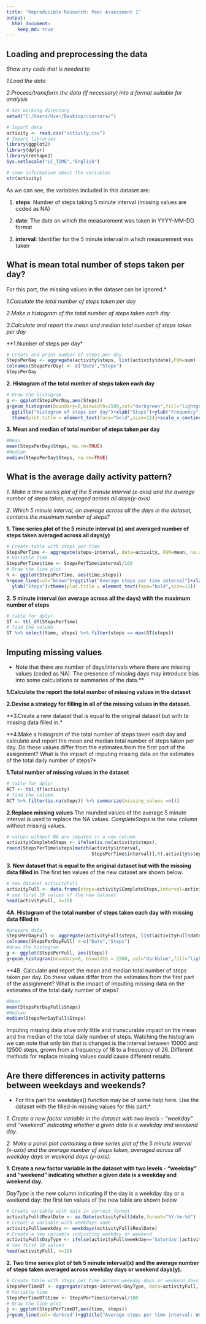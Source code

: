 ```yaml
---
title: "Reproducible Research: Peer Assessment 1"
output: 
  html_document:
    keep_md: true
---
```



## Loading and preprocessing the data
*Show any code that is needed to*

*1.Load the data*

*2.Process/transform the data (if necessary) into a format suitable for analysis*

```r
# Set working directory
setwd("C:/Users/User/Desktop/coursera/")

# Import data
activity <- read.csv("activity.csv")
# Import libraries
library(ggplot2)
library(dplyr)
library(reshape2)
Sys.setlocale("LC_TIME","English")
```

```r
# some information about the variables
str(activity)
```

As we can see, the variables included in this dataset are:

1. **steps**: Number of steps taking 5 minute interval (missing values are coded as NA)

2. **date**: The date on which the measurement was taken in YYYY-MM-DD format

3. **interval**: Identifier for the 5 minute interval in which measurement was taken


## What is mean total number of steps taken per day?
For this part, the missing values in the dataset can be ignored.*

*1.Calculate the total number of steps taken per day*

*2.Make a histogram of the total number of steps taken each day*

*3.Calculate and report the mean and median total number of steps taken per day*

**1.Number of steps per day*

```r
# Create and print number of steps per day
StepsPerDay <- aggregate(activity$steps, list(activity$date),FUN=sum)
colnames(StepsPerDay) <- c("Date","Steps")
StepsPerDay
```

**2. Histogram of the total number of steps taken each day**

```r
# Draw the histogram
g <- ggplot(StepsPerDay,aes(Steps))
g+geom_histogram(boundary=0,binwidth=2500,col="darkgreen",fill="lightgreen")+
  ggtitle("Histogram of steps per day")+xlab("Steps")+ylab("Frequency")+
  theme(plot.title = element_text(face="bold",size=12))+scale_x_continuous(breaks = seq(0,25000,2500))+scale_y_continuous(breaks=seq(0,18,2))
```

**3. Mean and median of total number of steps taken per day**

```r
#Mean
mean(StepsPerDay$Steps, na.rm=TRUE)
#Median
median(StepsPerDay$Steps, na.rm=TRUE)
```


## What is the average daily activity pattern?

*1. Make a time series plot of the 5 minute interval (x-axis) and the average number of steps taken, averaged across all days(y-axis)*

*2. Which 5 minute interval, on average across all the days in the dataset, contains the maximum number of steps?*

**1. Time series plot of the 5 minute interval (x) and averaged number of steps taken averaged across all days(y)**

```r
# Create table with steps per time
StepsPerTime <- aggregate(steps~interval, data=activity, FUN=mean, na.action=na.omit)
# Variable time 
StepsPerTime$time <- StepsPerTime$interval/100
# Draw the line plot
h <- ggplot(StepsPerTime, aes(time,steps))
h+geom_line(col="brown")+ggtitle("Average steps per time interval")+xlab("Time")+
  ylab("Steps")+theme(plot.title = element_text(face="bold",size=12))
```


**2. 5 minute interval (on average across all the days) with the maximum number of steps**

```r
# table for dplyr
ST <- tbl_df(StepsPerTime)
# find the column
ST %>% select(time, steps) %>% filter(steps == max(ST$steps))
```



## Imputing missing values

* Note that there are number of days/intervals where there are missing values (coded as NA). The presence of missing days may introduce bias into some calculations or summaries of the data.**

**1.Calculate the report the total number of missing values in the dataset**

**2.Devise a strategy for filling in all of the missing values in the dataset.**

**3.Create a new dataset that is equal to the original dataset but with te missing data filled in.*

**4.Make a histogram of the total number of steps taken each day and calculate and report the mean and median total number of steps taken per day. Do these values differ from the estimates from the first part of the assignment? What is the impact of imputing missing data on the estimates of the total daily number of steps?*

**1.Total number of missing values in the dataset**
```r
# table for dplyr
ACT <- tbl_df(activity)
# find the column
ACT %>% filter(is.na(steps)) %>% summarize(missing_values =n())
```

**2.Replace missing values**
The rounded values of the average 5 minute interval is used to replace the NA values.
*CompleteSteps* is the new column without missing values.

```r
# values without NA are imputed in a new column
activity$CompleteSteps <- ifelse(is.na(activity$steps),
round(StepsPerTime$steps[match(activity$interval,
                               StepsPerTime$interval)],0),activity$steps)
```

**3. New dataset that is equal to the original dataset but with the missing data filled in**
The first ten values of the new dataset are shown below.

```r
# new dataset activityFull
activityFull <- data.frame(steps=activity$CompleteSteps,interval=activity$interval, date=activity$date)
# see first 10 values of the new dataset
head(activityFull, n=10)
```

**4A. Histogram of the total number of steps taken each day with missing data filled in**

```r
#prepare data
StepsPerDayFull <- aggregate(activityFull$steps, list(activityFull$date),FUN=sum)
colnames(StepsPerDayFull) <-c("Date","Steps")
#draw the histogram
g <- ggplot(StepsPerFull, aes(Steps))
g+geom_histogram(boundary=0, binwidth = 2500, col="darkblue",fill="lightblue")+ggtitle("Histogram of steps per day")+xlab("Steps")+ylab("Frequency")+theme(plot.title = element_text(face="bold",size=12))+scale_x_continuous(breaks = seq(0,25000,2500))+scale_y_continuous(breaks = seq(0,26,2))
```


**4B. Calculate and report the mean and median total number of steps taken per day. Do these values differ from the estimates from the first part of the assignment? What is the impact of imputing missing data on the estimates of the total daily number of steps?

```r
#Mean
mean(StepsPerDayFull$Steps)
#Median
median(StepsPerDayFull$Steps)
```

Imputing missing data ahve only little and trunscurable impact on the mean and the median of the total daily number of steps.
Watching the histogram we can note that only bin that is changed is the interval between 10000 and 12500 steps, grown from a frequency of 18 to a frequency of 26.
Different methods for replace missing values could cause different results. 



## Are there differences in activity patterns between weekdays and weekends?

* For this part the weekdays() function may be of some help here. Use the dataset with the filled-in missing values for this part.*

*1. Create a new factor variable in the dataset with two levels - "weekday" and "weekend" indicating whether a given date is a weekday and weekend day.*

*2. Make a panel plot containing a time series plot of the 5 minute interval (x-axis) and the average number of steps taken, averaged across all weekday days or weekend days (y-axis).*

**1. Create a new factor variable in the dataset with two levels - "weekday" and "weekend" indicating whether a given date is a weekday and weekend day.**

*DayType* is the new column indicating if the day is a weekday day or a weekend day: the first ten values of the new table are shown below

```r
# Create variable with date in correct format 
activityFull$RealDate <- as.Date(activityFull$date,format="%Y-%m-%d")
# Create a variable with weekdays name
activityFull$weekday <- weekdays(activityFull$RealDate)
# Create a new variable indicating weekday or weekend
activityFull$DayType <- ifelse(activityFull$weekday=='Saturday'|activityFull$weekday=='Sunday','weekend','weekday')
# See first 10 values
head(activityFull, n=10)
```

**2. Two time series plot of teh 5 minute interval(x) and the average number of steps taken averaged across weekday days or weekend days(y).**

```r
# Create table with steps per time across weekday days or weekend days 
StepsPerTimeDT <- aggregate(steps~interval+DayType, data=activityFull, FUN=mean,na.action=na.omit)
# Variable time
StepsPerTimeDT$time <- StepsPerTime$interval/100
# Draw the line plot
j <- ggplot(StepsPerTimeDT,aes(time, steps))
j+geom_line(col='darkred')+ggtitle("Average steps per time interval: Weekdays vs. weekends")+xlab("Time")+ylab("Steps")+theme(plot.title = element_text(face="bold",size=12))+facet_grid(DayType~.)
```
